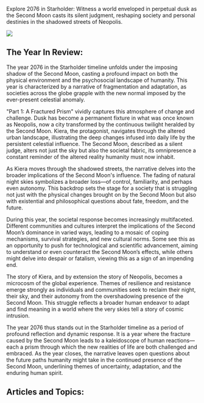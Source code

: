 Explore 2076 in Starholder: Witness a world enveloped in perpetual dusk as the Second Moon casts its silent judgment, reshaping society and personal destinies in the shadowed streets of Neopolis.

![](2076-depop.png)

## The Year In Review:

The year 2076 in the Starholder timeline unfolds under the imposing shadow of the Second Moon, casting a profound impact on both the physical environment and the psychosocial landscape of humanity. This year is characterized by a narrative of fragmentation and adaptation, as societies across the globe grapple with the new normal imposed by the ever-present celestial anomaly.

"Part 1: A Fractured Prism" vividly captures this atmosphere of change and challenge. Dusk has become a permanent fixture in what was once known as Neopolis, now a city transformed by the continuous twilight heralded by the Second Moon. Kiera, the protagonist, navigates through the altered urban landscape, illustrating the deep changes infused into daily life by the persistent celestial influence. The Second Moon, described as a silent judge, alters not just the sky but also the societal fabric, its omnipresence a constant reminder of the altered reality humanity must now inhabit.

As Kiera moves through the shadowed streets, the narrative delves into the broader implications of the Second Moon's influence. The fading of natural night skies symbolizes a broader loss—of control, familiarity, and perhaps even autonomy. This backdrop sets the stage for a society that is struggling not just with the physical changes brought on by the Second Moon but also with existential and philosophical questions about fate, freedom, and the future.

During this year, the societal response becomes increasingly multifaceted. Different communities and cultures interpret the implications of the Second Moon’s dominance in varied ways, leading to a mosaic of coping mechanisms, survival strategies, and new cultural norms. Some see this as an opportunity to push for technological and scientific advancement, aiming to understand or even counteract the Second Moon’s effects, while others might delve into despair or fatalism, viewing this as a sign of an impending end.

The story of Kiera, and by extension the story of Neopolis, becomes a microcosm of the global experience. Themes of resilience and resistance emerge strongly as individuals and communities seek to reclaim their night, their sky, and their autonomy from the overshadowing presence of the Second Moon. This struggle reflects a broader human endeavor to adapt and find meaning in a world where the very skies tell a story of cosmic intrusion.

The year 2076 thus stands out in the Starholder timeline as a period of profound reflection and dynamic response. It is a year where the fracture caused by the Second Moon leads to a kaleidoscope of human reactions—each a prism through which the new realities of life are both challenged and embraced. As the year closes, the narrative leaves open questions about the future paths humanity might take in the continued presence of the Second Moon, underlining themes of uncertainty, adaptation, and the enduring human spirit.

## Articles and Topics:
